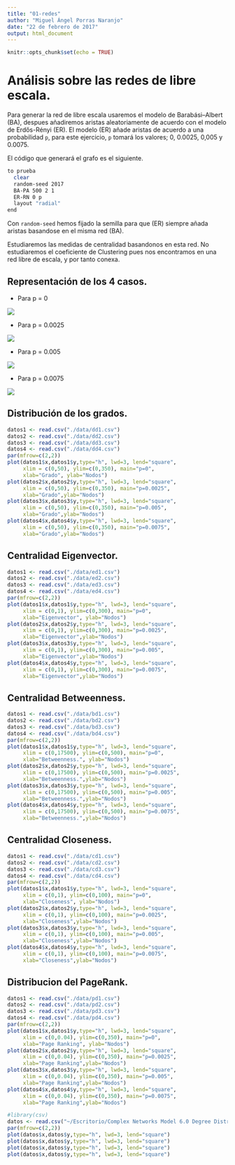 ```yaml
---
title: "01-redes"
author: "Miguel Ángel Porras Naranjo"
date: "22 de febrero de 2017"
output: html_document
---
```


```r
knitr::opts_chunk$set(echo = TRUE)
```

# Análisis sobre las redes de libre escala.

Para generar la red de libre escala usaremos el modelo de Barabási–Albert (BA), despues añadiremos aristas aleatoriamente de acuerdo con el modelo de Erdős-Rényi (ER). El modelo (ER) añade aristas de acuerdo a una probabilidad `p`, para este ejercicio, `p` tomará los valores; 0, 0.0025, 0,005 y 0.0075.

El código que generará el grafo es el siguiente.

```bash
to prueba
  clear
  random-seed 2017
  BA-PA 500 2 1
  ER-RN 0 p
  layout "radial"
end
```

Con `random-seed` hemos fijado la semilla para que (ER) siempre añada aristas basandose en el misma red (BA). 

Estudiaremos las medidas de centralidad basandonos en esta red. No estudiaremos el coeficiente de Clustering pues nos encontramos en una red libre de escala, y por tanto conexa.

## Representación de los 4 casos.

* Para p = 0

![](figures/i1.png)

* Para p = 0.0025

![](figures/i2.png)


* Para p = 0.005

![](figures/i3.png)

* Para p = 0.0075

![](figures/i4.png)

## Distribución de los grados.

```r
datos1 <- read.csv("./data/dd1.csv")
datos2 <- read.csv("./data/dd2.csv")
datos3 <- read.csv("./data/dd3.csv")
datos4 <- read.csv("./data/dd4.csv")
par(mfrow=c(2,2))
plot(datos1$x,datos1$y,type="h", lwd=3, lend="square", 
     xlim = c(0,50), ylim=c(0,350), main="p=0", 
     xlab="Grado", ylab="Nodos")
plot(datos2$x,datos2$y,type="h", lwd=3, lend="square",
     xlim = c(0,50), ylim=c(0,350), main="p=0.0025", 
     xlab="Grado",ylab="Nodos")
plot(datos3$x,datos3$y,type="h", lwd=3, lend="square",
     xlim = c(0,50), ylim=c(0,350), main="p=0.005", 
     xlab="Grado",ylab="Nodos")
plot(datos4$x,datos4$y,type="h", lwd=3, lend="square",
     xlim = c(0,50), ylim=c(0,350), main="p=0.0075", 
     xlab="Grado",ylab="Nodos")
```


## Centralidad Eigenvector. 

```r
datos1 <- read.csv("./data/ed1.csv")
datos2 <- read.csv("./data/ed2.csv")
datos3 <- read.csv("./data/ed3.csv")
datos4 <- read.csv("./data/ed4.csv")
par(mfrow=c(2,2))
plot(datos1$x,datos1$y,type="h", lwd=3, lend="square", 
     xlim = c(0,1), ylim=c(0,300), main="p=0", 
     xlab="Eigenvector", ylab="Nodos")
plot(datos2$x,datos2$y,type="h", lwd=3, lend="square",
     xlim = c(0,1), ylim=c(0,300), main="p=0.0025", 
     xlab="Eigenvector",ylab="Nodos")
plot(datos3$x,datos3$y,type="h", lwd=3, lend="square",
     xlim = c(0,1), ylim=c(0,300), main="p=0.005", 
     xlab="Eigenvector",ylab="Nodos")
plot(datos4$x,datos4$y,type="h", lwd=3, lend="square",
     xlim = c(0,1), ylim=c(0,300), main="p=0.0075", 
     xlab="Eigenvector",ylab="Nodos")
```


## Centralidad Betweenness.

```r
datos1 <- read.csv("./data/bd1.csv")
datos2 <- read.csv("./data/bd2.csv")
datos3 <- read.csv("./data/bd3.csv")
datos4 <- read.csv("./data/bd4.csv")
par(mfrow=c(2,2))
plot(datos1$x,datos1$y,type="h", lwd=3, lend="square", 
     xlim = c(0,17500), ylim=c(0,500), main="p=0", 
     xlab="Betweenness.", ylab="Nodos")
plot(datos2$x,datos2$y,type="h", lwd=3, lend="square",
     xlim = c(0,17500), ylim=c(0,500), main="p=0.0025", 
     xlab="Betweenness.",ylab="Nodos")
plot(datos3$x,datos3$y,type="h", lwd=3, lend="square",
     xlim = c(0,17500), ylim=c(0,500), main="p=0.005", 
     xlab="Betweenness.",ylab="Nodos")
plot(datos4$x,datos4$y,type="h", lwd=3, lend="square",
     xlim = c(0,17500), ylim=c(0,500), main="p=0.0075", 
     xlab="Betweenness.",ylab="Nodos")
```

## Centralidad Closeness.

```r
datos1 <- read.csv("./data/cd1.csv")
datos2 <- read.csv("./data/cd2.csv")
datos3 <- read.csv("./data/cd3.csv")
datos4 <- read.csv("./data/cd4.csv")
par(mfrow=c(2,2))
plot(datos1$x,datos1$y,type="h", lwd=3, lend="square", 
     xlim = c(0,1), ylim=c(0,100), main="p=0", 
     xlab="Closeness", ylab="Nodos")
plot(datos2$x,datos2$y,type="h", lwd=3, lend="square",
     xlim = c(0,1), ylim=c(0,100), main="p=0.0025", 
     xlab="Closeness",ylab="Nodos")
plot(datos3$x,datos3$y,type="h", lwd=3, lend="square",
     xlim = c(0,1), ylim=c(0,100), main="p=0.005", 
     xlab="Closeness",ylab="Nodos")
plot(datos4$x,datos4$y,type="h", lwd=3, lend="square",
     xlim = c(0,1), ylim=c(0,100), main="p=0.0075", 
     xlab="Closeness",ylab="Nodos")
```

## Distribucion del PageRank.

```r
datos1 <- read.csv("./data/pd1.csv")
datos2 <- read.csv("./data/pd2.csv")
datos3 <- read.csv("./data/pd3.csv")
datos4 <- read.csv("./data/pd4.csv")
par(mfrow=c(2,2))
plot(datos1$x,datos1$y,type="h", lwd=3, lend="square", 
     xlim = c(0,0.04), ylim=c(0,350), main="p=0", 
     xlab="Page Ranking", ylab="Nodos")
plot(datos2$x,datos2$y,type="h", lwd=3, lend="square",
     xlim = c(0,0.04), ylim=c(0,350), main="p=0.0025", 
     xlab="Page Ranking",ylab="Nodos")
plot(datos3$x,datos3$y,type="h", lwd=3, lend="square",
     xlim = c(0,0.04), ylim=c(0,350), main="p=0.005", 
     xlab="Page Ranking",ylab="Nodos")
plot(datos4$x,datos4$y,type="h", lwd=3, lend="square",
     xlim = c(0,0.04), ylim=c(0,350), main="p=0.0075", 
     xlab="Page Ranking",ylab="Nodos")
```


```r
#library(csv)
datos <- read.csv("~/Escritorio/Complex Networks Model 6.0 Degree Distribution.csv")
par(mfrow=c(2,2))
plot(datos$x,datos$y,type="h", lwd=3, lend="square")
plot(datos$x,datos$y,type="h", lwd=3, lend="square")
plot(datos$x,datos$y,type="h", lwd=3, lend="square")
plot(datos$x,datos$y,type="h", lwd=3, lend="square")

```

